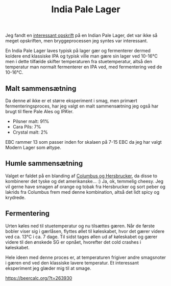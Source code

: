 ﻿---
published: 2024-06-19
title: India Pale Lager
slug: batch-237-india-pale-lager
summary: Mere øl
---


Jeg fandt en [interessant opskrift](https://www.clawhammersupply.com/blogs/moonshine-still-blog/india-pale-ale-homebrew-recipe)  på en Indian Pale Lager, det var ikke så meget opskriften, men bryggeprocessen jeg syntes var interessant.

En India Pale Lager laves typisk på lager gær og fermenterer dermed koldere end klassiske IPA og typisk ville man gære sin lager ved 10-16°C men i dette tilfælde skifter temperaturen fra stuetemperatur, altså den temperatur man normalt fermenterer en IPA ved, med fermentering ved de 10-16°C.

## Malt sammensætning
Da denne øl ikke er et større eksperiment i smag, men primært fermenteringsproces, har jeg valgt en malt sammensætning jeg også har brugt til flere Pale Ales og IPA’er.

- Pilsner malt: 91%
- Cara Pils: 7%
- Crystal malt: 2%

EBC rammer 13 som passer inden for skalaen på 7-15 EBC da jeg har valgt Modern Lager som øltype.

<SponsorPanel sponsor="Humlecentralen.dk" />

## Humle sammensætning
Valget er faldet på en blanding af [Columbus og Hersbrucker](https://beermaverick.com/hops/hop-comparison-tool/?hops=hersbrucker,columbus,), da disse to kombinerer det tyske og det amerikanske… :) Ja, ok, temmelig cheesy.
Jeg vil gerne have smagen af orange og tobak fra Hersbrucker og sort peber og lakrids fra Columbus frem med denne kombination, altså det lidt spicy og krydrede.

## Fermentering
Urten køles ned til stuetemperatur og nu tilsættes gæren.
Når de første bobler viser sig i gærlåsen, flyttes øllet til køleskabet, hvor det gærer videre ved ca. 13°C i ca. 7 dage.
Til sidst tages øllen ud af køleskabet og gærer videre til den ønskede SG er opnået, hvorefter det cold crashes i køleskabet.

Hele ideen med denne proces er, at temperaturen frigiver andre smagsnoter i gæren end ved den klassiske lavere temperatur. Et interessant eksperiment jeg glæder mig til at smage.

https://beercalc.org/?t=263930

